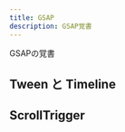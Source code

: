 ```yaml
---
title: GSAP
description: GSAP覚書
---
```



GSAPの覚書

## Tween と Timeline
<LinkCard
    title="Tween"
    description="アニメーション要素の動作のひとつひとつをtweenと呼ぶ"
    href="/astro-starlight-test/tween/"
/>
<LinkCard
    title="Timeline"
    description="Tweenを組み合わせて作られたものをTimelineと呼ぶ"
    href="/astro-starlight-test/timeline/"
/>

## ScrollTrigger
<CardGrid>
    <LinkCard
        title="ScrollTrigger"
        href="/astro-starlight-test/scrolltrigger/01index/"
    />
    <LinkCard title="Scrub" href="/astro-starlight-test/scrolltrigger/02scrub/" />
    <LinkCard title="Pin" href="/astro-starlight-test/scrolltrigger/03pin/" />
    <LinkCard title="create()" href="/astro-starlight-test/scrolltrigger/04create/" />
</CardGrid>